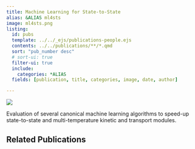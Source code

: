 ```yaml
---
title: Machine Learning for State-to-State
alias: &ALIAS ml4sts
image: ml4sts.png
listing:
  id: pubs
  template: ../../_ejs/publications-people.ejs 
  contents: ../../publications/**/*.qmd
  sort: "pub_number desc"
  # sort-ui: true
  filter-ui: true
  include:
    categories: *ALIAS
  fields: [publication, title, categories, image, date, author]

---
```

![](ml4sts.png)

Evaluation of several canonical machine learning algorithms to speed-up
state-to-state and multi-temperature kinetic and transport modules.

## Related Publications


:::{#pubs}
:::
